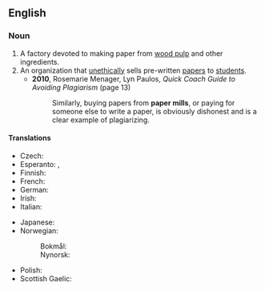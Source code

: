 {{also|papermill}}

==English==
{{wikipedia}}

===Noun===
{{en-noun}}

# A factory devoted to making paper from [[wood pulp]] and other ingredients.
# An organization that [[unethical]]ly sells pre-written [[paper]]s to [[student]]s.
#* '''2010''', Rosemarie Menager, Lyn Paulos, ''Quick Coach Guide to Avoiding Plagiarism'' (page 13)
#*: Similarly, buying papers from '''paper mills''', or paying for someone else to write a paper, is obviously dishonest and is a clear example of plagiarizing.

====Translations====
{{trans-top|factory}}
* Czech: {{t+|cs|papírna|f}}
* Esperanto: {{t|eo|paperfarejo}}, {{t|eo|papermuelejo}}
* Finnish: {{t+|fi|paperitehdas}}
* French: {{t+|fr|papeterie|f}}
* German: {{t+|de|Papierfabrik|f}}
* Irish: {{t|ga|muileann páipéir|m}}
* Italian: {{t+|it|cartiera|f}}
{{trans-mid}}
* Japanese: {{t|ja|製紙工場|tr=seishikōjō|sc=Jpan}}
* Norwegian:
*: Bokmål: {{t|nb|papirfabrikk|m}}
*: Nynorsk: {{t|nn|papirfabrikk|m}}
* Polish: {{t+|pl|papiernia|f}}
* Scottish Gaelic: {{t|gd|muileann-pàipeir|m}}
{{trans-bottom}}